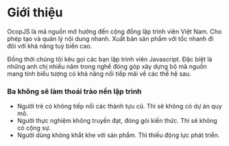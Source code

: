 # Giới thiệu

OcopJS là mã nguồn mở hướng đến cộng đồng lập trình viên Việt Nam. Cho phép tạo
và quản lý nội dung nhanh. Xuất bản sản phẩm với tốc nhanh đi đôi với khả năng
tuỳ biến cao.

Đồng thời chúng tôi kêu gọi các bạn lập trình viên Javascript. Đặc biệt là những
anh chị nhiều năm trong nghề đóng góp xây dựng bộ mã nguồn mang tính biểu tượng
có khả năng nối tiếp mãi về các thế hệ sau.

### Ba không sẽ làm thoái trào nền lập trình

- Người trẻ có không tiếp nối các thành tựu cũ. Thì sẽ không có dự án quy mô.
- Người thực nghiệm không truyền đạt, đóng gói kiến thức. Thì sẽ không có cộng
  sự.
- Người dùng không khắt khe với sản phẩm. Thì thiếu động lực phát triển.
